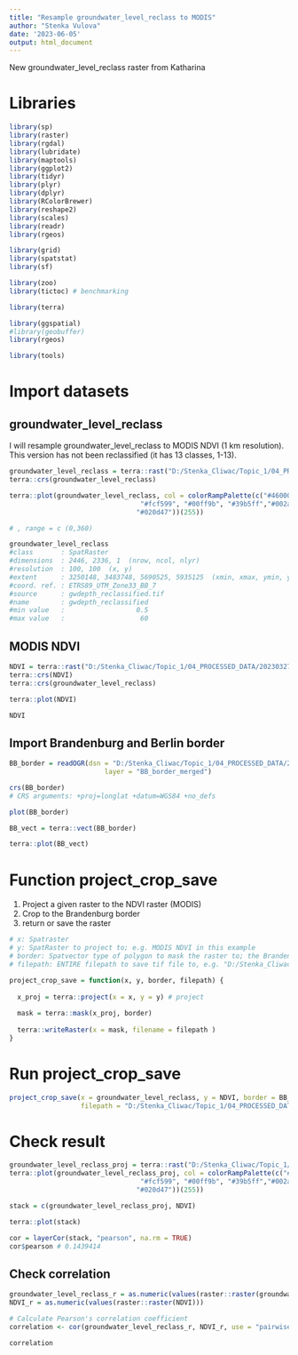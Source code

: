 ```yaml
---
title: "Resample groundwater_level_reclass to MODIS"
author: "Stenka Vulova"
date: '2023-06-05'
output: html_document
---
```


New groundwater_level_reclass raster from Katharina 

# Libraries 

```r

library(sp)
library(raster)
library(rgdal)
library(lubridate)
library(maptools)
library(ggplot2)
library(tidyr)
library(plyr)
library(dplyr)
library(RColorBrewer)
library(reshape2)
library(scales)
library(readr)
library(rgeos)

library(grid)
library(spatstat)
library(sf)

library(zoo)
library(tictoc) # benchmarking

library(terra)

library(ggspatial)
#library(geobuffer)
library(rgeos)

library(tools)

```

# Import datasets

## groundwater_level_reclass

I will resample groundwater_level_reclass to MODIS NDVI (1 km resolution).
This version has not been reclassified (it has 13 classes, 1-13).

```r

groundwater_level_reclass = terra::rast("D:/Stenka_Cliwac/Topic_1/04_PROCESSED_DATA/20230614_Groundwater_Depth_BB/gwdepth_reclassified.tif")
terra::crs(groundwater_level_reclass)

terra::plot(groundwater_level_reclass, col = colorRampPalette(c("#460000", "#930c0c", "#ff2100", "#ff980c",
                                 "#fcf599", "#00ff9b", "#39b5ff","#002ae7",
                                "#020d47"))(255))

# , range = c (0,360)

groundwater_level_reclass
#class       : SpatRaster 
#dimensions  : 2446, 2336, 1  (nrow, ncol, nlyr)
#resolution  : 100, 100  (x, y)
#extent      : 3250148, 3483748, 5690525, 5935125  (xmin, xmax, ymin, ymax)
#coord. ref. : ETRS89_UTM_Zone33_BB_7 
#source      : gwdepth_reclassified.tif 
#name        : gwdepth_reclassified 
#min value   :                  0.5 
#max value   :                   60 

```

## MODIS NDVI

```r

NDVI = terra::rast("D:/Stenka_Cliwac/Topic_1/04_PROCESSED_DATA/20230327_MODIS_NDVI_anom_forest/NDVI_anomaly_2019_forest.tif")
terra::crs(NDVI)
terra::crs(groundwater_level_reclass)

terra::plot(NDVI)

NDVI

```


## Import Brandenburg and Berlin border

```r

BB_border = readOGR(dsn = "D:/Stenka_Cliwac/Topic_1/04_PROCESSED_DATA/20230214_Brandenburg_border",
                        layer = "BB_border_merged")

crs(BB_border)
# CRS arguments: +proj=longlat +datum=WGS84 +no_defs 

plot(BB_border)

BB_vect = terra::vect(BB_border)

terra::plot(BB_vect)

```

# Function project_crop_save

1) Project a given raster to the NDVI raster (MODIS)
2) Crop to the Brandenburg border  
3) return or save the raster

```r

# x: Spatraster 
# y: SpatRaster to project to; e.g. MODIS NDVI in this example 
# border: Spatvector type of polygon to mask the raster to; the Brandenburg border in this example 
# filepath: ENTIRE filepath to save tif file to, e.g. "D:/Stenka_Cliwac/Topic_1/04_PROCESSED_DATA/20230522_static_data_proj/groundwater_level_reclass_proj.tif"

project_crop_save = function(x, y, border, filepath) {
  
  x_proj = terra::project(x = x, y = y) # project
  
  mask = terra::mask(x_proj, border) 
  
  terra::writeRaster(x = mask, filename = filepath )
}

```

# Run project_crop_save

```r

project_crop_save(x = groundwater_level_reclass, y = NDVI, border = BB_vect,
                  filepath = "D:/Stenka_Cliwac/Topic_1/04_PROCESSED_DATA/20230522_static_data_proj/groundwater_level_reclass_proj.tif")

```

# Check result

```r

groundwater_level_reclass_proj = terra::rast("D:/Stenka_Cliwac/Topic_1/04_PROCESSED_DATA/20230522_static_data_proj/groundwater_level_reclass_proj.tif")
terra::plot(groundwater_level_reclass_proj, col = colorRampPalette(c("#460000", "#930c0c", "#ff2100", "#ff980c",
                                 "#fcf599", "#00ff9b", "#39b5ff","#002ae7",
                                "#020d47"))(255))

stack = c(groundwater_level_reclass_proj, NDVI)

terra::plot(stack)

cor = layerCor(stack, "pearson", na.rm = TRUE)
cor$pearson # 0.1439414   

```

## Check correlation

```r

groundwater_level_reclass_r = as.numeric(values(raster::raster(groundwater_level_reclass_proj)))
NDVI_r = as.numeric(values(raster::raster(NDVI)))

# Calculate Pearson's correlation coefficient
correlation <- cor(groundwater_level_reclass_r, NDVI_r, use = "pairwise.complete.obs", method = "pearson")

correlation 

```

